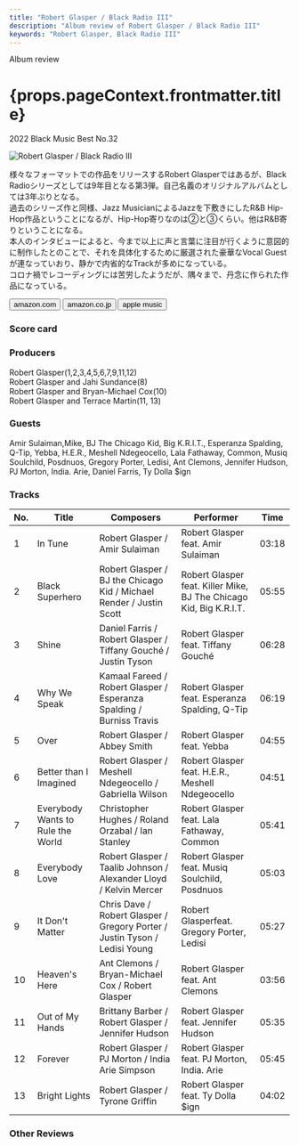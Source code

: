 ```yaml
---
title: "Robert Glasper / Black Radio III"
description: "Album review of Robert Glasper / Black Radio III"
keywords: "Robert Glasper, Black Radio III"
---
```








<p className="largeP">Album review</p>
<h1 className="h1--no--margin">{props.pageContext.frontmatter.title}</h1>
<p className="largeP">
  <Link to="/best50/2022/">2022 Black Music Best No.32</Link>
</p>

<Row  className="image-card-group">
	<Column colMd={3} colLg={4} noGutterMdLeft="">
       <ImageCard>

![Robert Glasper / Black Radio III](../../images/cd/robertglasper3L.jpg)

</ImageCard>
	</Column>
	<Column colMd={4} colLg={8} noGutterMdLeft="">
		<p>
			様々なフォーマットでの作品をリリースするRobert Glasperではあるが、Black Radioシリーズとしては9年目となる第3弾。自己名義のオリジナルアルバムとしては3年ぶりとなる。
			<br/>過去のシリーズ作と同様、Jazz MusicianによるJazzを下敷きにしたR&B Hip-Hop作品ということになるが、Hip-Hop寄りなのは②と③くらい。他はR&B寄りということになる。
			<br/>本人のインタビューによると、今まで以上に声と言葉に注目が行くように意図的に制作したとのことで、それを具体化するために厳選された豪華なVocal Guestが連なっていおり、静かで内省的なTrackが多めになっている。
			<br/>コロナ禍でレコーディングには苦労したようだが、隅々まで、丹念に作られた作品になっている。
		</p>
		<div>
		  <Button className="button-right-mergin"  href="https://amzn.to/3MHKxR2" renderIcon={ArrowUpRight} size='sm' kind='primary'>
  	    amazon.com
  	  </Button>
  	  <Button className="button-right-mergin"  href="https://amzn.to/3vWbKbW" renderIcon={ArrowUpRight} size='sm' kind='secondary'>
  	    amazon.co.jp
  	  </Button>
			<Button className="button-right-mergin"  href="https://apple.co/39u9y3N" renderIcon={ArrowUpRight} size='sm' kind='tertiary'>
      	apple music
    	</Button>
			<AdvJS2/>
		</div>
	</Column>
</Row>
<Row >
	<Column colMd={4} colLg={4} noGutterMdLeft="">
		<div>
		  <h3>Score card</h3>
			<SliderJS1 value="4" />
		  <SliderJS2 value="1" />
			<SliderJS3 value="1" />
		  <SliderJS4 value="9" />
		</div>
	</Column>
	<Column colMd={8} colLg={8} noGutterMdLeft="">
		<div>
			<h3>Producers</h3>
			<p>
				Robert Glasper(1,2,3,4,5,6,7,9,11,12)
				<br/>Robert Glasper and Jahi Sundance(8)
				<br/>Robert Glasper and Bryan-Michael Cox(10)
				<br/>Robert Glasper and Terrace Martin(11, 13)
			</p>
			<h3>Guests</h3>
			<p>
				Amir Sulaiman,Mike, BJ The Chicago Kid, Big K.R.I.T., Esperanza Spalding, Q-Tip, Yebba, H.E.R., Meshell Ndegeocello, Lala Fathaway, Common, Musiq Soulchild, Posdnuos, Gregory Porter, Ledisi, Ant Clemons, Jennifer Hudson, PJ Morton, India. Arie, Daniel Farris, Ty Dolla $ign
			</p>
		</div>
	</Column>
</Row>

<h3>Tracks</h3>

| No. | Title                             | Composers                                                                  | Performer                                                          | Time  |
| --- | --------------------------------- | -------------------------------------------------------------------------- | ------------------------------------------------------------------ | ----- |
| 1   | In Tune                           | Robert Glasper / Amir Sulaiman                                             | Robert Glasper feat. Amir Sulaiman                                 | 03:18 |
| 2   | Black Superhero                   | Robert Glasper / BJ the Chicago Kid / Michael Render / Justin Scott        | Robert Glasper feat. Killer Mike, BJ The Chicago Kid, Big K.R.I.T. | 05:55 |
| 3   | Shine                             | Daniel Farris / Robert Glasper / Tiffany Gouché / Justin Tyson             | Robert Glasper feat. Tiffany Gouché                                | 06:28 |
| 4   | Why We Speak                      | Kamaal Fareed / Robert Glasper / Esperanza Spalding / Burniss Travis       | Robert Glasper feat. Esperanza Spalding, Q-Tip                     | 06:19 |
| 5   | Over                              | Robert Glasper / Abbey Smith                                               | Robert Glasper feat. Yebba                                         | 04:55 |
| 6   | Better than I Imagined            | Robert Glasper / Meshell Ndegeocello / Gabriella Wilson                    | Robert Glasper feat. H.E.R., Meshell Ndegeocello                   | 04:51 |
| 7   | Everybody Wants to Rule the World | Christopher Hughes / Roland Orzabal / Ian Stanley                          | Robert Glasper feat. Lala Fathaway, Common                         | 05:41 |
| 8   | Everybody Love                    | Robert Glasper / Taalib Johnson / Alexander Lloyd / Kelvin Mercer          | Robert Glasper feat. Musiq Soulchild, Posdnuos                     | 05:03 |
| 9   | It Don't Matter                   | Chris Dave / Robert Glasper / Gregory Porter / Justin Tyson / Ledisi Young | Robert Glasperfeat. Gregory Porter, Ledisi                         | 05:27 |
| 10  | Heaven's Here                     | Ant Clemons / Bryan-Michael Cox / Robert Glasper                           | Robert Glasper feat. Ant Clemons                                   | 03:56 |
| 11  | Out of My Hands                   | Brittany Barber / Robert Glasper / Jennifer Hudson                         | Robert Glasper feat. Jennifer Hudson                               | 05:35 |
| 12  | Forever                           | Robert Glasper / PJ Morton / India Arie Simpson                            | Robert Glasper feat. PJ Morton, India. Arie                        | 05:45 |
| 13  | Bright Lights                     | Robert Glasper / Tyrone Griffin                                            | Robert Glasper feat. Ty Dolla $ign                                 | 04:02 |

<h3>Other Reviews</h3>

<Row>
  <Column colMd={3} colLg={3} noGutterMdLeft>
    <Review1 />
  </Column>
</Row>

<Row>
  <Column colMd={3} colLg={3} noGutterMdLeft>
    <Review2_1 />
  </Column>
  <Column colMd={3} colLg={3} noGutterMdLeft>
    <Review2_2 />
  </Column>
</Row>

<Row>
  <Column colMd={3} colLg={3} noGutterMdLeft>
    <Review3_1 />
  </Column>
	<Column colMd={3} colLg={3} noGutterMdLeft>
    <Review3_2 />
  </Column>
</Row>

<AdvJS3 />
